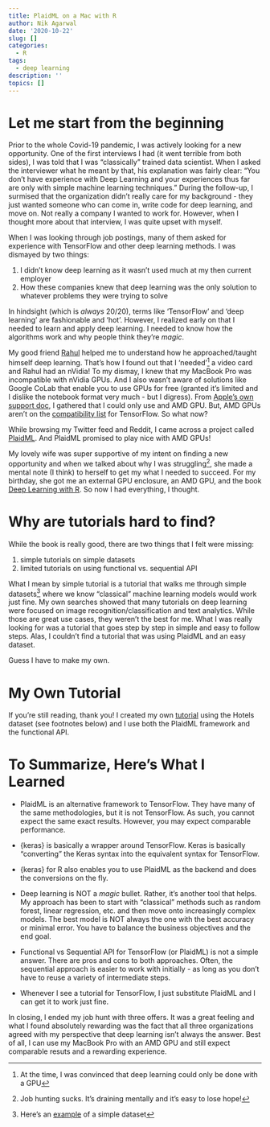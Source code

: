 ```yaml
---
title: PlaidML on a Mac with R
author: Nik Agarwal
date: '2020-10-22'
slug: []
categories:
  - R
tags:
  - deep learning
description: ''
topics: []
---
```


# Let me start from the beginning

Prior to the whole Covid-19 pandemic, I was actively looking for a new opportunity. One of the first interviews I had (it went terrible from both sides), I was told that I was "classically" trained data scientist. When I asked the interviewer what he meant by that, his explanation was fairly clear: "You don't have experience with Deep Learning and your experiences thus far are only with simple machine learning techniques." During the follow-up, I surmised that the organization didn't really care for my background - they just wanted someone who can come in, write code for deep learning, and move on. Not really a company I wanted to work for. However, when I thought more about that interview, I was quite upset with myself.

When I was looking through job postings, many of them asked for experience with TensorFlow and other deep learning methods. I was dismayed by two things:

1. I didn't know deep learning as it wasn't used much at my then current employer
2. How these companies knew that deep learning was the only solution to whatever problems they were trying to solve

In hindsight (which is *always* 20/20), terms like 'TensorFlow' and 'deep learning' are fashionable and 'hot'. However, I realized early on that I needed to learn and apply deep learning. I needed to know how the algorithms work and why people think they're *magic*.

My good friend [Rahul](https://rsangole.netlify.app) helped me to understand how he approached/taught himself deep learning. That's how I found out that I 'needed'^[At the time, I was convinced that deep learning could only be done with a GPU] a video card and Rahul had an nVidia! To my dismay, I knew that my MacBook Pro was incompatible with nVidia GPUs. And I also wasn't aware of solutions like Google CoLab that enable you to use GPUs for free (granted it's limited and I dislike the notebook format very much - but I digress). From [Apple's own support doc](https://support.apple.com/en-us/HT208544), I gathered that I could only use and AMD GPU. But, AMD GPUs aren't on the [compatibility list](https://www.tensorflow.org/install/gpu) for TensorFlow. So what now?

While browsing my Twitter feed and Reddit, I came across a project called [PlaidML](https://github.com/plaidml/plaidml). And PlaidML promised to play nice with AMD GPUs!

My lovely wife was super supportive of my intent on finding a new opportunity and when we talked about why I was struggling^[Job hunting sucks. It's draining mentally and it's easy to lose hope!], she made a mental note (I think) to herself to get my what I needed to succeed. For my birthday, she got me an external GPU enclosure, an AMD GPU, and the book [Deep Learning with R](https://www.amazon.com/Deep-Learning-R-Francois-Chollet/dp/161729554X). So now I had everything, I thought.

# Why are tutorials hard to find?

While the book is really good, there are two things that I felt were missing:

1. simple tutorials on simple datasets
2. limited tutorials on using functional vs. sequential API

What I mean by simple tutorial is a tutorial that walks me through simple datasets^[Here's an [example](https://github.com/rfordatascience/tidytuesday/tree/master/data/2020/2020-02-11) of a simple dataset] where we know "classical" machine learning models would work just fine. My own searches showed that many tutorials on deep learning were focused on image recognition/classification and text analytics. While those are great use cases, they weren't the best for me. What I was really looking for was a tutorial that goes step by step in simple and easy to follow steps. Alas, I couldn't find a tutorial that was using PlaidML and an easy dataset.

Guess I have to make my own.

# My Own Tutorial

If you're still reading, thank you! I created my own [tutorial](https://github.com/nikdata/hotel-modeling) using the Hotels dataset (see footnotes below) and I use both the PlaidML framework and the functional API.

# To Summarize, Here's What I Learned

- PlaidML is an alternative framework to TensorFlow. They have many of the same methodologies, but it is not TensorFlow. As such, you cannot expect the same exact results. However, you may expect comparable performance.

- {keras} is basically a wrapper around TensorFlow. Keras is basically "converting" the Keras syntax into the equivalent syntax for TensorFlow. 

- {keras} for R also enables you to use PlaidML as the backend and does the conversions on the fly.

- Deep learning is NOT a *magic* bullet. Rather, it's another tool that helps. My approach has been to start with "classical" methods such as random forest, linear regression, etc. and then move onto increasingly complex models. The best model is NOT always the one with the best accuracy or minimal error. You have to balance the business objectives and the end goal.

- Functional vs Sequential API for TensorFlow (or PlaidML) is not a simple answer. There are pros and cons to both approaches. Often, the sequential approach is easier to work with initially - as long as you don't have to reuse a variety of intermediate steps.

- Whenever I see a tutorial for TensorFlow, I just substitute PlaidML and I can get it to work just fine.

In closing, I ended my job hunt with three offers. It was a great feeling and what I found absolutely rewarding was the fact that all three organizations agreed with my perspective that deep learning isn't always the answer. Best of all, I can use my MacBook Pro with an AMD GPU and still expect comparable resuts and a rewarding experience.
